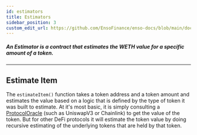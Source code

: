 ```yaml
---
id: estimators
title: Estimators
sidebar_position: 3
custom_edit_url: https://github.com/EnsoFinance/enso-docs/blob/main/docs/smart-contracts/core/oracles/estimators.mdx
---
```


##### An Estimator is a contract that estimates the WETH value for a specific amount of a token.

---

## Estimate Item
The `estimateItem()` function takes a token address and a token amount and estimates the value based on a logic that is defined by the type of token it was built to estimate. At it's most basic, it is simply consulting a [ProtocolOracle](protocol-oracles) (such as UniswapV3 or Chainlink) to get the value of the token. But for other DeFi protocols it will estimate the token value by doing recursive estimating of the underlying tokens that are held by that token.

